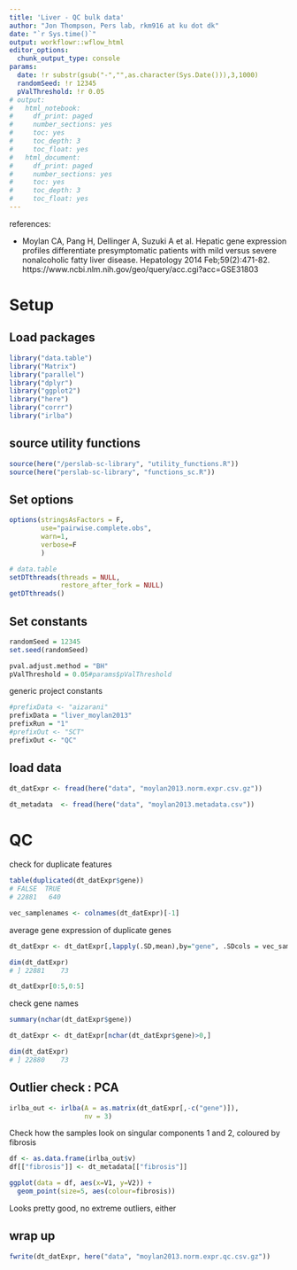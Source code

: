 ```yaml
---
title: 'Liver - QC bulk data'
author: "Jon Thompson, Pers lab, rkm916 at ku dot dk"
date: "`r Sys.time()`" 
output: workflowr::wflow_html
editor_options:
  chunk_output_type: console
params: 
  date: !r substr(gsub("-","",as.character(Sys.Date())),3,1000)
  randomSeed: !r 12345
  pValThreshold: !r 0.05
# output:
#   html_notebook:
#     df_print: paged
#     number_sections: yes
#     toc: yes
#     toc_depth: 3
#     toc_float: yes
#   html_document:
#     df_print: paged
#     number_sections: yes
#     toc: yes
#     toc_depth: 3
#     toc_float: yes
---
```


references: 

* Moylan CA, Pang H, Dellinger A, Suzuki A et al. Hepatic gene expression profiles differentiate presymptomatic patients with mild versus severe nonalcoholic fatty liver disease. Hepatology 2014 Feb;59(2):471-82.  https://www.ncbi.nlm.nih.gov/geo/query/acc.cgi?acc=GSE31803

# Setup

## Load packages

```r
library("data.table")
library("Matrix")
library("parallel")
library("dplyr")
library("ggplot2")
library("here")
library("corrr")
library("irlba")

```

## source utility functions

```r
source(here("/perslab-sc-library", "utility_functions.R"))
source(here("perslab-sc-library", "functions_sc.R"))
```

## Set options

```r
options(stringsAsFactors = F, 
        use="pairwise.complete.obs", 
        warn=1, 
        verbose=F
        ) 

# data.table
setDTthreads(threads = NULL, 
             restore_after_fork = NULL)
getDTthreads()
```

## Set constants

```r
randomSeed = 12345
set.seed(randomSeed)

pval.adjust.method = "BH"
pValThreshold = 0.05#params$pValThreshold
```


generic project constants 

```r
#prefixData <- "aizarani"
prefixData = "liver_moylan2013"
prefixRun = "1"
#prefixOut <- "SCT"
prefixOut <- "QC"
```

## load data

```r
dt_datExpr <- fread(here("data", "moylan2013.norm.expr.csv.gz"))
```

```r
dt_metadata  <- fread(here("data", "moylan2013.metadata.csv"))
```

# QC 

check for duplicate features 

```r
table(duplicated(dt_datExpr$gene))
# FALSE  TRUE 
# 22881   640 
```

```r
vec_samplenames <- colnames(dt_datExpr)[-1]
```

average gene expression of duplicate genes

```r
dt_datExpr <- dt_datExpr[,lapply(.SD,mean),by="gene", .SDcols = vec_samplenames]
```

```r
dim(dt_datExpr)
# ] 22881    73
```

```r
dt_datExpr[0:5,0:5]
```

check gene names

```r
summary(nchar(dt_datExpr$gene))
```

```r
dt_datExpr <- dt_datExpr[nchar(dt_datExpr$gene)>0,]
```

```r
dim(dt_datExpr)
# ] 22880    73
```

## Outlier check : PCA

```r
irlba_out <- irlba(A = as.matrix(dt_datExpr[,-c("gene")]), 
                   nv = 3)
```

Check how the samples look on singular components 1 and 2, coloured by fibrosis

```r
df <- as.data.frame(irlba_out$v)
df[["fibrosis"]] <- dt_metadata[["fibrosis"]]
```

```r
ggplot(data = df, aes(x=V1, y=V2)) + 
  geom_point(size=5, aes(colour=fibrosis)) 
```

Looks pretty good, no extreme outliers, either

## wrap up 

```r
fwrite(dt_datExpr, here("data", "moylan2013.norm.expr.qc.csv.gz"))
```

